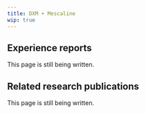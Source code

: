 ---
title: DXM + Mescaline
wip: true
---

## Experience reports

This page is still being written.

## Related research publications

This page is still being written.

